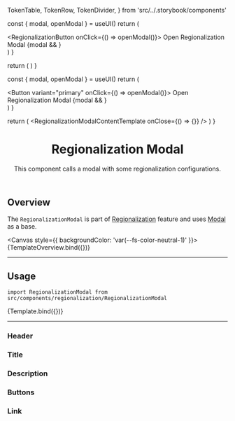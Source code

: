


  TokenTable,
  TokenRow,
  TokenDivider,
} from 'src/../.storybook/components'

<Meta
  title="Features/Regionalization/RegionalizationModal"
  component={RegionalizationModal}
/>

  const { modal, openModal } = useUI()
  return (
    <div>
      <RegionalizationButton onClick={() => openModal()}>
        Open Regionalization Modal
      </RegionalizationButton>
      {modal && <RegionalizationModal />}
    </div>
  )
}

  return (
    <UIProvider>
      <ModalTemplate />
    </UIProvider>
  )
}

  const { modal, openModal } = useUI()
  return (
    <div>
      <Button variant="primary" onClick={() => openModal()}>
        Open Regionalization Modal
      </Button>
      {modal && <RegionalizationModal />}
    </div>
  )
}

  return (
    <UIProvider>
      <RegionalizationModalContentTemplate onClose={() => {}} />
    </UIProvider>
  )
}

<header>

# Regionalization Modal

This component calls a modal with some regionalization configurations.

</header>

## Overview

The `RegionalizationModal` is part of [Regionalization](?path=/docs/features-regionalization-overview--default-button) feature and uses [Modal](/docs/molecules-modal--overview) as a base.

<Canvas style={{ backgroundColor: 'var(--fs-color-neutral-1)' }}>
  <Story name="Overview">{TemplateOverview.bind({})}</Story>
</Canvas>

---

## Usage

`import RegionalizationModal from src/components/regionalization/RegionalizationModal`

<Canvas>
  <Story name="RegionalizationModalContent">{Template.bind({})}</Story>
</Canvas>

---

<TokenTable>
  <TokenRow
    token="--fs-regionalization-modal-padding"
    value="var(--fs-spacing-1) var(--fs-spacing-4) var(--fs-spacing-5)"
  />
  <TokenRow
    token="--fs-regionalization-modal-background-color"
    value="var(--fs-color-body-bkg)"
    isColor
  />
  <TokenRow
    token="--fs-regionalization-modal-border-radius"
    value="var(--fs-border-radius)"
  />
</TokenTable>

### Header

<TokenTable>
  <TokenRow
    token="--fs-regionalization-modal-header-padding"
    value="var(--fs-spacing-4) var(--fs-spacing-7) var(--fs-spacing-4) var(--fs-spacing-4)"
  />
</TokenTable>

### Title

<TokenTable>
  <TokenRow
    token="--fs-regionalization-modal-title-margin-bottom"
    value=".625rem"
  />
  <TokenRow
    token="--fs-regionalization-modal-title-size"
    value="var(--fs-text-size-lead)"
  />
  <TokenRow
    token="--fs-regionalization-modal-title-weight"
    value="var(--fs-text-weight-bold)"
  />
  <TokenRow token="--fs-regionalization-modal-title-line-height" value="1.2" />
</TokenTable>

### Description

<TokenTable>
  <TokenRow
    token="--fs-regionalization-modal-description-size"
    value="var(--fs-text-size-body)"
  />
  <TokenRow
    token="--fs-regionalization-modal-description-line-height"
    value="1.5"
  />
  <TokenRow
    token="--fs-regionalization-modal-description-color"
    value="var(--fs-color-text-light)"
    isColor
  />
</TokenTable>

### Buttons

<TokenTable>
  <TokenRow
    token="--fs-regionalization-modal-close-button-position-top"
    value="0"
  />
  <TokenRow
    token="--fs-regionalization-modal-close-button-position-right"
    value="0"
  />
</TokenTable>

### Link

<TokenTable>
  <TokenRow token="--fs-regionalization-modal-link-padding" value="0" />
  <TokenRow
    token="--fs-regionalization-modal-link-color"
    value="var(--fs-color-link)"
    isColor
  />
  <TokenRow
    token="--fs-regionalization-modal-link-margin-right"
    value="var(--fs-spacing-0)"
  />
</TokenTable>
